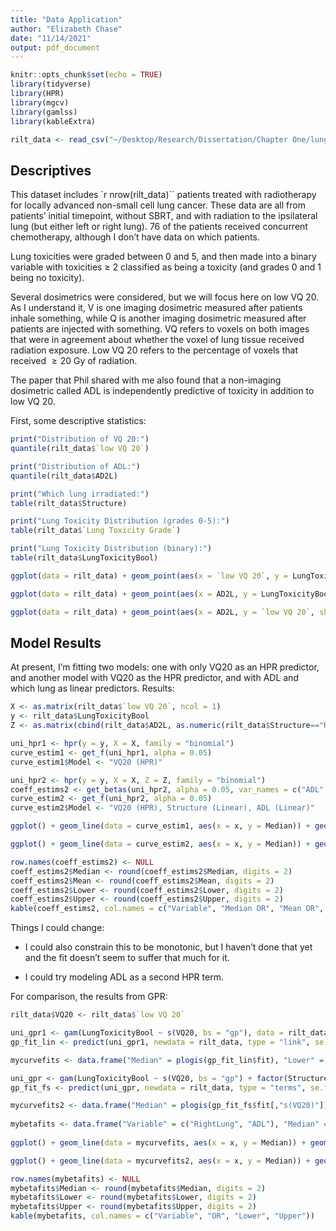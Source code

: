 ```yaml
---
title: "Data Application"
author: "Elizabeth Chase"
date: "11/14/2021"
output: pdf_document
---
```


```r
knitr::opts_chunk$set(echo = TRUE)
library(tidyverse)
library(HPR)
library(mgcv)
library(gamlss)
library(kableExtra)

rilt_data <- read_csv("~/Desktop/Research/Dissertation/Chapter One/lung_radiotherapy.csv")
```

## Descriptives

This dataset includes `r nrow(rilt_data)`` patients treated with radiotherapy for locally advanced non-small cell lung cancer. These data are all from patients' initial timepoint, without SBRT, and with radiation to the ipsilateral lung (but either left or right lung). 76 of the patients received concurrent chemotherapy, although I don't have data on which patients. 

Lung toxicities were graded between 0 and 5, and then made into a binary variable with toxicities $\geq$ 2 classified as being a toxicity (and grades 0 and 1 being no toxicity). 

Several dosimetrics were considered, but we will focus here on low VQ 20. As I understand it, V is one imaging dosimetric measured after patients inhale something, while Q is another imaging dosimetric measured after patients are injected with something. VQ refers to voxels on both images that were in agreement about whether the voxel of lung tissue received radiation exposure. Low VQ 20 refers to the percentage of voxels that received $\geq 20$ Gy of radiation. 

The paper that Phil shared with me also found that a non-imaging dosimetric called ADL is independently predictive of toxicity in addition to low VQ 20. 

First, some descriptive statistics:
```r
print("Distribution of VQ 20:")
quantile(rilt_data$`low VQ 20`)

print("Distribution of ADL:")
quantile(rilt_data$AD2L)

print("Which lung irradiated:")
table(rilt_data$Structure)

print("Lung Toxicity Distribution (grades 0-5):")
table(rilt_data$`Lung Toxicity Grade`)

print("Lung Toxicity Distribution (binary):")
table(rilt_data$LungToxicityBool)

ggplot(data = rilt_data) + geom_point(aes(x = `low VQ 20`, y = LungToxicityBool, color = Structure)) + theme_bw() + ylab("Toxicity (Binary)") + xlab("VQ 20") 

ggplot(data = rilt_data) + geom_point(aes(x = AD2L, y = LungToxicityBool, color = Structure)) + theme_bw() + ylab("Toxicity (Binary)") + xlab("ADL")

ggplot(data = rilt_data) + geom_point(aes(x = AD2L, y = `low VQ 20`, shape = Structure, color = factor(LungToxicityBool))) + theme_bw() + xlab("ADL") + ylab("VQ 20") + guides(color = guide_legend(title = "Toxicty"))
```

## Model Results

At present, I'm fitting two models: one with only VQ20 as an HPR predictor, and another model with VQ20 as the HPR predictor, and with ADL and which lung as linear predictors. Results:
```r
X <- as.matrix(rilt_data$`low VQ 20`, ncol = 1)
y <- rilt_data$LungToxicityBool
Z <- as.matrix(cbind(rilt_data$AD2L, as.numeric(rilt_data$Structure=="RIGHT_LUNG-GTV")))

uni_hpr1 <- hpr(y = y, X = X, family = "binomial")
curve_estim1 <- get_f(uni_hpr1, alpha = 0.05)
curve_estim1$Model <- "VQ20 (HPR)"

uni_hpr2 <- hpr(y = y, X = X, Z = Z, family = "binomial")
coeff_estims2 <- get_betas(uni_hpr2, alpha = 0.05, var_names = c("ADL", "RightLung"))
curve_estim2 <- get_f(uni_hpr2, alpha = 0.05)
curve_estim2$Model <- "VQ20 (HPR), Structure (Linear), ADL (Linear)"

ggplot() + geom_line(data = curve_estim1, aes(x = x, y = Median)) + geom_ribbon(data = curve_estim1, aes(x = x, ymin = Lower, ymax = Upper), alpha = 0.2) + geom_point(data = rilt_data, aes(x = `low VQ 20`, y = LungToxicityBool)) + theme_bw() + ylab("Probability") + xlab("VQ 20") + ggtitle("No Linear Predictors")

ggplot() + geom_line(data = curve_estim2, aes(x = x, y = Median)) + geom_ribbon(data = curve_estim2, aes(x = x, ymin = Lower, ymax = Upper), alpha = 0.2) + geom_point(data = rilt_data, aes(x = `low VQ 20`, y = LungToxicityBool)) + theme_bw() + ylab("Probability") + xlab("VQ 20") + ggtitle("Lung Location and ADL as Linear Predictors")

row.names(coeff_estims2) <- NULL
coeff_estims2$Median <- round(coeff_estims2$Median, digits = 2)
coeff_estims2$Mean <- round(coeff_estims2$Mean, digits = 2)
coeff_estims2$Lower <- round(coeff_estims2$Lower, digits = 2)
coeff_estims2$Upper <- round(coeff_estims2$Upper, digits = 2)
kable(coeff_estims2, col.names = c("Variable", "Median OR", "Mean OR", "Lower", "Upper"))
```

Things I could change:

- I could also constrain this to be monotonic, but I haven't done that yet and the fit doesn't seem to suffer that much for it.

- I could try modeling ADL as a second HPR term. 

\newpage

For comparison, the results from GPR:
```r
rilt_data$VQ20 <- rilt_data$`low VQ 20`

uni_gpr1 <- gam(LungToxicityBool ~ s(VQ20, bs = "gp"), data = rilt_data, family = "binomial")
gp_fit_lin <- predict(uni_gpr1, newdata = rilt_data, type = "link", se.fit = TRUE)

mycurvefits <- data.frame("Median" = plogis(gp_fit_lin$fit), "Lower" = plogis(gp_fit_lin$fit - 1.96*gp_fit_lin$se.fit), "Upper" = plogis(gp_fit_lin$fit + 1.96*gp_fit_lin$se.fit), "x" = rilt_data$VQ20);

uni_gpr <- gam(LungToxicityBool ~ s(VQ20, bs = "gp") + factor(Structure) + AD2L, data = rilt_data, family = "binomial")
gp_fit_fs <- predict(uni_gpr, newdata = rilt_data, type = "terms", se.fit = TRUE)

mycurvefits2 <- data.frame("Median" = plogis(gp_fit_fs$fit[,"s(VQ20)"]), "Lower" = plogis(gp_fit_fs$fit[,"s(VQ20)"] - 1.96*gp_fit_fs$se.fit[,"s(VQ20)"]), "Upper" = plogis(gp_fit_fs$fit[,"s(VQ20)"] + 1.96*gp_fit_fs$se.fit[,"s(VQ20)"]), "x" = rilt_data$VQ20)
      
mybetafits <- data.frame("Variable" = c("RightLung", "ADL"), "Median" = exp(summary(uni_gpr)$p.coeff[-1]), "Lower" = exp(summary(uni_gpr)$p.coeff[-1] - 1.96*summary(uni_gpr)$se[2:3]), "Upper" = exp(summary(uni_gpr)$p.coeff[-1] + 1.96*summary(uni_gpr)$se[2:3]))
       
ggplot() + geom_line(data = mycurvefits, aes(x = x, y = Median)) + geom_ribbon(data = mycurvefits, aes(x = x, ymin = Lower, ymax = Upper), alpha = 0.2) + geom_point(data = rilt_data, aes(x = `low VQ 20`, y = LungToxicityBool)) + theme_bw() + ylab("Probability") + xlab("VQ 20") + ggtitle("No Linear Predictors")

ggplot() + geom_line(data = mycurvefits2, aes(x = x, y = Median)) + geom_ribbon(data = mycurvefits2, aes(x = x, ymin = Lower, ymax = Upper), alpha = 0.2) + geom_point(data = rilt_data, aes(x = `low VQ 20`, y = LungToxicityBool)) + theme_bw() + ylab("Probability") + xlab("VQ 20") + ggtitle("Lung Location and ADL as Linear Predictors")

row.names(mybetafits) <- NULL
mybetafits$Median <- round(mybetafits$Median, digits = 2)
mybetafits$Lower <- round(mybetafits$Lower, digits = 2)
mybetafits$Upper <- round(mybetafits$Upper, digits = 2)
kable(mybetafits, col.names = c("Variable", "OR", "Lower", "Upper"))
```
